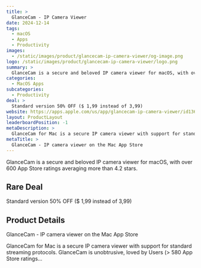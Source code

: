 ```yaml
---
title: >
  GlanceCam - IP Camera Viewer
date: 2024-12-14
tags:
  - macOS
  - Apps
  - Productivity
images:
  - /static/images/product/glancecam-ip-camera-viewer/og-image.png
logo: /static/images/product/glancecam-ip-camera-viewer/logo.png
summary: >
  GlanceCam is a secure and beloved IP camera viewer for macOS, with over 600 App Store ratings averaging more than 4.2 stars.
categories:
  - MacOS Apps
subcategories:
  - Productivity
deal: >
  Standard version 50% OFF ($ 1,99 instead of 3,99)
website: https://apps.apple.com/us/app/glancecam-ip-camera-viewer/id1360797896
layout: ProductLayout
leaderboardPosition: -1
metaDescription: >
  GlanceCam for Mac is a secure IP camera viewer with support for standard streaming protocols. GlanceCam is unobtrusive, loved by Users (> 580 App Store ratings…
metaTitle: >
  ‎GlanceCam - IP camera viewer on the Mac App Store
---
```

GlanceCam is a secure and beloved IP camera viewer for macOS, with over 600 App Store ratings averaging more than 4.2 stars.

## Rare Deal

Standard version 50% OFF ($ 1,99 instead of 3,99)

## Product Details

‎GlanceCam - IP camera viewer on the Mac App Store

GlanceCam for Mac is a secure IP camera viewer with support for standard streaming protocols. GlanceCam is unobtrusive, loved by Users (> 580 App Store ratings…
